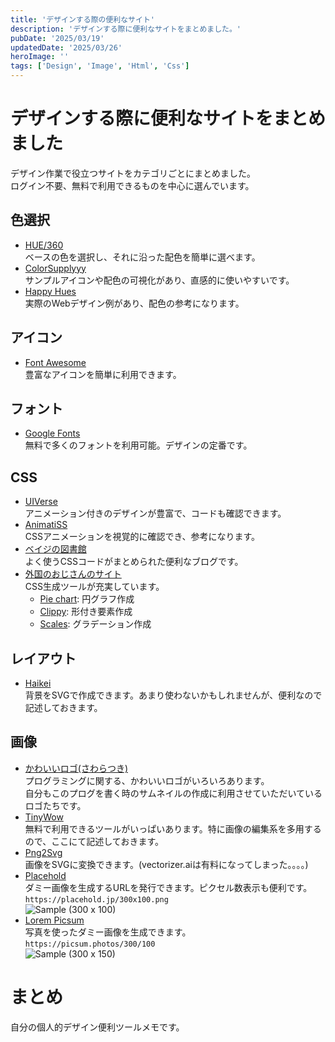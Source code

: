 ```yaml
---
title: 'デザインする際の便利なサイト'
description: 'デザインする際に便利なサイトをまとめました。'
pubDate: '2025/03/19'
updatedDate: '2025/03/26'
heroImage: ''
tags: ['Design', 'Image', 'Html', 'Css']
---
```


# デザインする際に便利なサイトをまとめました

デザイン作業で役立つサイトをカテゴリごとにまとめました。  
ログイン不要、無料で利用できるものを中心に選んでいます。

## 色選択

- [HUE/360](https://hue360.herokuapp.com/)  
  ベースの色を選択し、それに沿った配色を簡単に選べます。
- [ColorSupplyyy](https://old.colorsupplyyy.com/app/)  
  サンプルアイコンや配色の可視化があり、直感的に使いやすいです。
- [Happy Hues](https://www.happyhues.co/)  
  実際のWebデザイン例があり、配色の参考になります。

## アイコン

- [Font Awesome](https://fontawesome.com/)  
  豊富なアイコンを簡単に利用できます。

## フォント

- [Google Fonts](https://fonts.google.com/)  
  無料で多くのフォントを利用可能。デザインの定番です。

## CSS

- [UIVerse](https://uiverse.io/)  
  アニメーション付きのデザインが豊富で、コードも確認できます。
- [AnimatiSS](https://xsgames.co/animatiss/)  
  CSSアニメーションを視覚的に確認でき、参考になります。
- [ベイジの図書館](https://baigie.me/officialblog/2021/02/25/css-tips-1/)  
  よく使うCSSコードがまとめられた便利なブログです。
- [外国のおじさんのサイト](https://bennettfeely.com/)  
  CSS生成ツールが充実しています。
  - [Pie chart](https://bennettfeely.com/csspiechart/): 円グラフ作成
  - [Clippy](https://bennettfeely.com/clippy/): 形付き要素作成
  - [Scales](https://bennettfeely.com/scales/): グラデーション作成

## レイアウト

- [Haikei](https://haikei.app/)  
  背景をSVGで作成できます。あまり使わないかもしれませんが、便利なので記述しておきます。

## 画像

- [かわいいロゴ(さわらつき)](https://github.com/SAWARATSUKI/KawaiiLogos)  
  プログラミングに関する、かわいいロゴがいろいろあります。  
  自分もこのプログを書く時のサムネイルの作成に利用させていただいているロゴたちです。
- [TinyWow](https://tinywow.com/)  
  無料で利用できるツールがいっぱいあります。特に画像の編集系を多用するので、ここにて記述しておきます。
- [Png2Svg](https://png2svg.com/ja/)  
  画像をSVGに変換できます。(vectorizer.aiは有料になってしまった。。。。)
- [Placehold](https://placehold.jp/)  
  ダミー画像を生成するURLを発行できます。ピクセル数表示も便利です。  
  `https://placehold.jp/300x100.png`  
  ![Sample (300 x 100)](https://placehold.jp/300x100.png)
- [Lorem Picsum](https://picsum.photos/)  
  写真を使ったダミー画像を生成できます。  
  `https://picsum.photos/300/100`  
  ![Sample (300 x 150)](https://picsum.photos/300/100)

# まとめ

自分の個人的デザイン便利ツールメモです。
